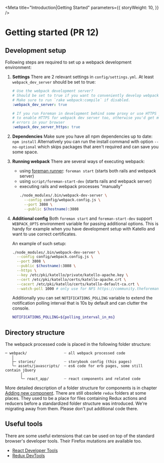 
<Meta
  title="Introduction|Getting Started"
  parameters={{
    storyWeight: 10,
  }}
/>


# Getting started (PR 12)


## Development setup

Following steps are required to set up a webpack development environment:

1. **Settings**
   There are 2 relevant settings in `config/settings.yml`. At least `webpack_dev_server` should be set to true:

   ```yaml
   # Use the webpack development server?
   # Should be set to true if you want to conveniently develop webpack-processed code.
   # Make sure to run `rake webpack:compile` if disabled.
   :webpack_dev_server: true

   # If you run Foreman in development behind some proxy or use HTTPS you need
   # to enable HTTPS for webpack dev server too, otherwise you'd get mixed content
   # errors in your browser
   :webpack_dev_server_https: true
   ```

2. **Dependencies**
   Make sure you have all npm dependencies up to date:
   `npm install`
   Alternatively you can run the install command with option `--no-optional` which skips packages that aren't required and can save you some space.

3. **Running webpack**
   There are several ways of executing webpack:

   - using [foreman runner](https://github.com/ddollar/foreman): `foreman start` (starts both rails and webpack server)
   - using `script/foreman-start-dev` (starts rails and webpack server)
   - executing rails and webpack processes "manually"
     ```bash
     ./node_modules/.bin/webpack-dev-server \
       --config config/webpack.config.js \
       --port 3808 \
       --public $(hostname):3808
     ```

4. **Additional config**
   Both `foreman start` and `foreman-start-dev` support `WEBPACK_OPTS` environment variable for passing additional options. This is handy for example when you have development setup with Katello and want to use correct certificates.

   An example of such setup:

   ```bash
   ./node_modules/.bin/webpack-dev-server \
     --config config/webpack.config.js \
     --port 3808 \
     --public $(hostname):3808 \
     --https \
     --key /etc/pki/katello/private/katello-apache.key \
     --cert /etc/pki/katello/certs/katello-apache.crt \
     --cacert /etc/pki/katello/certs/katello-default-ca.crt \
     --watch-poll 1000 # only use for NFS https://community.theforeman.org/t/webpack-watch-over-nfs/10922
   ```

   Additionally you can set `NOTIFICATIONS_POLLING` variable to extend the notification polling interval that is 10s by default and can clutter the console.

   ```bash
   NOTIFICATIONS_POLLING=${polling_interval_in_ms}
   ```

## Directory structure

The webpack processed code is placed in the following folder structure:

```
─ webpack/                 ┈ all webpack processed code
   │
   ├─ stories/             ┈ storybook config (this pages)
   ╰─ assets/javascripts/  ┈ es6 code for erb pages, some still contain jQuery
       │
       ╰─ react_app/       ┈ react components and related code
```

More detailed description of a folder structure for components is in chapter [Adding new component](./?selectedKind=Introduction&selectedStory=Adding%20new%20component).
There are still obsolete `redux` folders at some places. They used to be a place for files containing Redux actions and reducers before a standardized folder structure was introduced. We're migrating away from them. Please don't put additional code there.

## Useful tools

There are some useful extensions that can be used on top of the standard browser's developer tools. Their Firefox mutations are available too.

- [React Developer Tools](https://chrome.google.com/webstore/detail/react-developer-tools/fmkadmapgofadopljbjfkapdkoienihi)
- [Redux DevTools](https://chrome.google.com/webstore/detail/redux-devtools/lmhkpmbekcpmknklioeibfkpmmfibljd)
